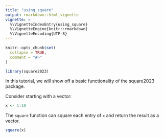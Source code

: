 ```yaml
---
title: "using_square"
output: rmarkdown::html_vignette
vignette: >
  %\VignetteIndexEntry{using_square}
  %\VignetteEngine{knitr::rmarkdown}
  %\VignetteEncoding{UTF-8}
---
```


```r
knitr::opts_chunk$set(
  collapse = TRUE,
  comment = "#>"
)
```

```r
library(square2023)
```

In this tutorial, we will show off a basic functionality of the square2023 package. 

Consider starting with a vector:
```r
x <- 1:10
```

The `square` function can square each entry of `x` and return the result as a vector.

```r
square(x)
```
